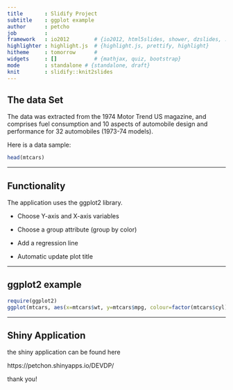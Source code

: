 ```yaml
---
title       : Slidify Project 
subtitle    : ggplot example 
author      : petcho
job         : 
framework   : io2012        # {io2012, html5slides, shower, dzslides, ...}
highlighter : highlight.js  # {highlight.js, prettify, highlight}
hitheme     : tomorrow      # 
widgets     : []            # {mathjax, quiz, bootstrap}
mode        : standalone # {standalone, draft}
knit        : slidify::knit2slides
---
```


## The data Set 

The data was extracted from the 1974 Motor Trend US magazine, and comprises fuel consumption and 10 aspects of automobile design and performance for 32 automobiles (1973-74 models).


Here is a data sample: 

```r
head(mtcars)
```

--- 

## Functionality
The application uses the ggplot2 library.

* Choose Y-axis and X-axis variables

* Choose a group attribute (group by color)

* Add a regression line

* Automatic update plot title 

---

## ggplot2 example

```r
require(ggplot2)
ggplot(mtcars, aes(x=mtcars$wt, y=mtcars$mpg, colour=factor(mtcars$cyl)))+geom_point() +  geom_smooth(method=lm) +  ggtitle("disp vs cyl") +  xlab("Weight (lb/100)")+  ylab("Miles per Gallon")
```

---

## Shiny Application

the shiny application can be found here 

https://petchon.shinyapps.io/DEVDP/

thank you!

